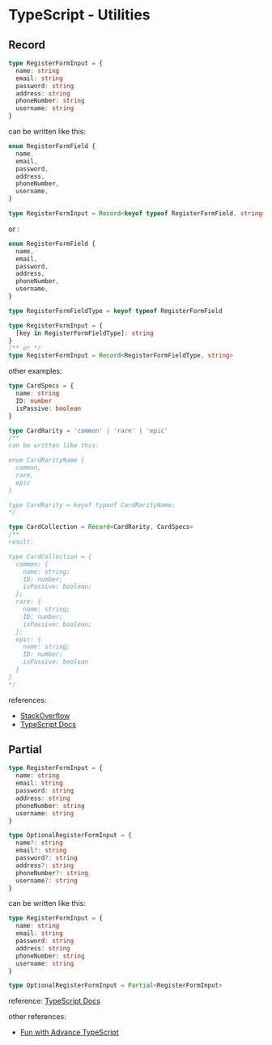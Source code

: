 # TypeScript - Utilities

## Record

```ts
type RegisterFormInput = {
  name: string
  email: string
  password: string
  address: string
  phoneNumber: string
  username: string
}
```

can be written like this:

```ts highlight="10"
enum RegisterFormField {
  name,
  email,
  password,
  address,
  phoneNumber,
  username,
}

type RegisterFormInput = Record<keyof typeof RegisterFormField, string>
```

or :

```ts highlight="12,13,14,16"
enum RegisterFormField {
  name,
  email,
  password,
  address,
  phoneNumber,
  username,
}

type RegisterFormFieldType = keyof typeof RegisterFormField

type RegisterFormInput = {
  [key in RegisterFormFieldType]: string
}
/** or */
type RegisterFormInput = Record<RegisterFormFieldType, string>
```

other examples:

```ts highlight="1,7,20"
type CardSpecs = {
  name: string
  ID: number
  isPassive: boolean
}

type CardRarity = 'common' | 'rare' | 'epic'
/**
can be written like this:

enum CardRarityName {
  common,
  rare,
  epic
}

type CardRarity = keyof typeof CardRarityName;
*/

type CardCollection = Record<CardRarity, CardSpecs>
/**
result:

type CardCollection = {
  common: {
    name: string;
    ID: number;
    isPassive: boolean;
  };
  rare: {
    name: string;
    ID: number;
    isPassive: boolean;
  };
  epic: {
    name: string;
    ID: number;
    isPassive: boolean
  }
}
*/
```

references:

- [StackOverflow](https://stackoverflow.com/questions/54438012/an-index-signature-parameter-type-cannot-be-a-union-type-consider-using-a-mappe/54438350#54438350)
- [TypeScript Docs](https://www.typescriptlang.org/docs/handbook/utility-types.html#recordkeystype)

## Partial

```ts
type RegisterFormInput = {
  name: string
  email: string
  password: string
  address: string
  phoneNumber: string
  username: string
}

type OptionalRegisterFormInput = {
  name?: string
  email?: string
  password?: string
  address?: string
  phoneNumber?: string
  username?: string
}
```

can be written like this:

```ts highlight="10"
type RegisterFormInput = {
  name: string
  email: string
  password: string
  address: string
  phoneNumber: string
  username: string
}

type OptionalRegisterFormInput = Partial<RegisterFormInput>
```

reference: [TypeScript Docs](https://www.typescriptlang.org/docs/handbook/utility-types.html#partialtype)

other references:

- [Fun with Advance TypeScript](https://www.youtube.com/watch?v=nNse0r0aRT8)
